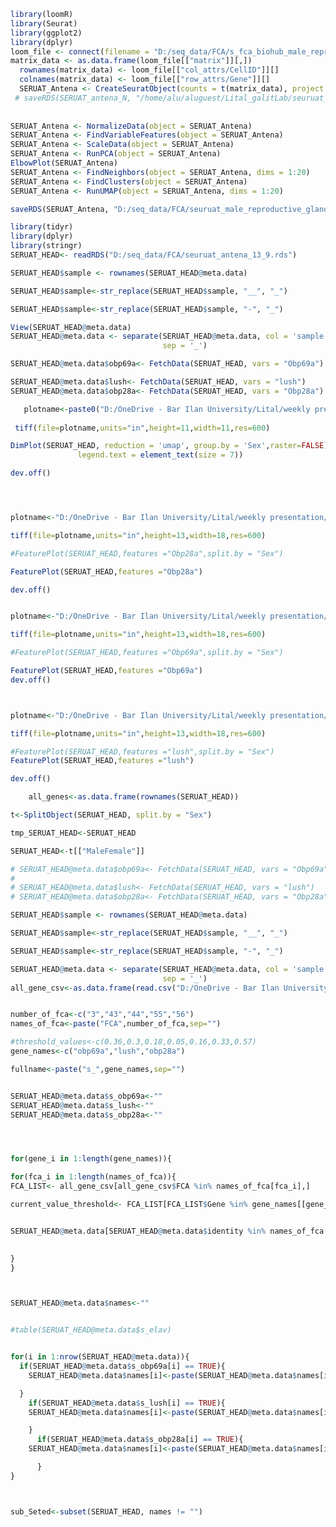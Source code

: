 ```r

library(loomR)
library(Seurat)
library(ggplot2)
library(dplyr)
loom_file <- connect(filename = "D:/seq_data/FCA/s_fca_biohub_male_reproductive_glands_10x.loom", mode = "r+", skip.validate=TRUE)
matrix_data <- as.data.frame(loom_file[["matrix"]][,])
  rownames(matrix_data) <- loom_file[["col_attrs/CellID"]][]
  colnames(matrix_data) <- loom_file[["row_attrs/Gene"]][]
  SERUAT_Antena <- CreateSeuratObject(counts = t(matrix_data), project = "antena", min.cells = 0, min.features=0)
 # saveRDS(SERUAT_antena_N, "/home/alu/aluguest/Lital_galitLab/seuruat_antena_non_normelize.rds")
  
  
SERUAT_Antena <- NormalizeData(object = SERUAT_Antena)
SERUAT_Antena <- FindVariableFeatures(object = SERUAT_Antena)
SERUAT_Antena <- ScaleData(object = SERUAT_Antena)
SERUAT_Antena <- RunPCA(object = SERUAT_Antena)
ElbowPlot(SERUAT_Antena)
SERUAT_Antena <- FindNeighbors(object = SERUAT_Antena, dims = 1:20)
SERUAT_Antena <- FindClusters(object = SERUAT_Antena)
SERUAT_Antena <- RunUMAP(object = SERUAT_Antena, dims = 1:20)

saveRDS(SERUAT_Antena, "D:/seq_data/FCA/seuruat_male_reproductive_glands_13_9.rds")
```



```r
library(tidyr)
library(dplyr)
library(stringr)
SERUAT_HEAD<- readRDS("D:/seq_data/FCA/seuruat_antena_13_9.rds")

SERUAT_HEAD$sample <- rownames(SERUAT_HEAD@meta.data)

SERUAT_HEAD$sample<-str_replace(SERUAT_HEAD$sample, "__", "_")

SERUAT_HEAD$sample<-str_replace(SERUAT_HEAD$sample, "-", "_")

View(SERUAT_HEAD@meta.data)
SERUAT_HEAD@meta.data <- separate(SERUAT_HEAD@meta.data, col = 'sample', into = c("test",'Barcode','identity', 'Sex'),
                                  sep = '_')

SERUAT_HEAD@meta.data$obp69a<- FetchData(SERUAT_HEAD, vars = "Obp69a")

SERUAT_HEAD@meta.data$lush<- FetchData(SERUAT_HEAD, vars = "lush")
SERUAT_HEAD@meta.data$obp28a<- FetchData(SERUAT_HEAD, vars = "Obp28a")

   plotname<-paste0("D:/OneDrive - Bar Ilan University/Lital/weekly presentation/thesis/male_reproductive_glands_sex.tiff")
  
 tiff(file=plotname,units="in",height=11,width=11,res=600)

DimPlot(SERUAT_HEAD, reduction = 'umap', group.by = 'Sex',raster=FALSE)+guides(color = guide_legend(override.aes = list(size=1), ncol=2) )+theme(legend.title = element_text(size = 5), 
               legend.text = element_text(size = 7))

dev.off()




plotname<-"D:/OneDrive - Bar Ilan University/Lital/weekly presentation/thesis/male_reproductive_glands_Obp28a_wo_threshold_Sex.tiff"

tiff(file=plotname,units="in",height=13,width=18,res=600)

#FeaturePlot(SERUAT_HEAD,features ="Obp28a",split.by = "Sex")

FeaturePlot(SERUAT_HEAD,features ="Obp28a")

dev.off()


plotname<-"D:/OneDrive - Bar Ilan University/Lital/weekly presentation/thesis/male_reproductive_glands_Obp69a_wo_threshold_Sex.tiff"

tiff(file=plotname,units="in",height=13,width=18,res=600)

#FeaturePlot(SERUAT_HEAD,features ="Obp69a",split.by = "Sex")

FeaturePlot(SERUAT_HEAD,features ="Obp69a")
dev.off()



plotname<-"D:/OneDrive - Bar Ilan University/Lital/weekly presentation/thesis/male_reproductive_glands_lush_wo_threshold_Sex.tiff"

tiff(file=plotname,units="in",height=13,width=18,res=600)

#FeaturePlot(SERUAT_HEAD,features ="lush",split.by = "Sex")
FeaturePlot(SERUAT_HEAD,features ="lush")

dev.off()

```

```r

    all_genes<-as.data.frame(rownames(SERUAT_HEAD))
```

```r
t<-SplitObject(SERUAT_HEAD, split.by = "Sex")

tmp_SERUAT_HEAD<-SERUAT_HEAD

SERUAT_HEAD<-t[["MaleFemale"]]

```


```r
# SERUAT_HEAD@meta.data$obp69a<- FetchData(SERUAT_HEAD, vars = "Obp69a")
# 
# SERUAT_HEAD@meta.data$lush<- FetchData(SERUAT_HEAD, vars = "lush")
# SERUAT_HEAD@meta.data$obp28a<- FetchData(SERUAT_HEAD, vars = "Obp28a")

SERUAT_HEAD$sample <- rownames(SERUAT_HEAD@meta.data)

SERUAT_HEAD$sample<-str_replace(SERUAT_HEAD$sample, "__", "_")

SERUAT_HEAD$sample<-str_replace(SERUAT_HEAD$sample, "-", "_")

SERUAT_HEAD@meta.data <- separate(SERUAT_HEAD@meta.data, col = 'sample', into = c("test",'Barcode','identity', 'Sex'), 
                                  sep = '_')
all_gene_csv<-as.data.frame(read.csv("D:/OneDrive - Bar Ilan University/Lital/weekly presentation/thesis/all_genes_for_leg.csv"))


number_of_fca<-c("3","43","44","55","56")
names_of_fca<-paste("FCA",number_of_fca,sep="")

#threshold_values<-c(0.36,0.3,0.18,0.05,0.16,0.33,0.57)
gene_names<-c("obp69a","lush","obp28a")

fullname<-paste("s_",gene_names,sep="")


SERUAT_HEAD@meta.data$s_obp69a<-""
SERUAT_HEAD@meta.data$s_lush<-""
SERUAT_HEAD@meta.data$s_obp28a<-""




for(gene_i in 1:length(gene_names)){

for(fca_i in 1:length(names_of_fca)){
FCA_LIST<- all_gene_csv[all_gene_csv$FCA %in% names_of_fca[fca_i],]

current_value_threshold<- FCA_LIST[FCA_LIST$Gene %in% gene_names[[gene_i]],]$value


SERUAT_HEAD@meta.data[SERUAT_HEAD@meta.data$identity %in% names_of_fca[fca_i],fullname[gene_i]]<-c(SERUAT_HEAD@meta.data[SERUAT_HEAD@meta.data$identity %in% names_of_fca[fca_i],gene_names[[gene_i]]] > current_value_threshold)

  
}
}



SERUAT_HEAD@meta.data$names<-""


#table(SERUAT_HEAD@meta.data$s_elav)


for(i in 1:nrow(SERUAT_HEAD@meta.data)){
  if(SERUAT_HEAD@meta.data$s_obp69a[i] == TRUE){
    SERUAT_HEAD@meta.data$names[i]<-paste(SERUAT_HEAD@meta.data$names[i],"obp69a")

  }
    if(SERUAT_HEAD@meta.data$s_lush[i] == TRUE){
    SERUAT_HEAD@meta.data$names[i]<-paste(SERUAT_HEAD@meta.data$names[i],"lush")

    }
      if(SERUAT_HEAD@meta.data$s_obp28a[i] == TRUE){
    SERUAT_HEAD@meta.data$names[i]<-paste(SERUAT_HEAD@meta.data$names[i],"obp28a")

      }
}



sub_Seted<-subset(SERUAT_HEAD, names != "")




```

